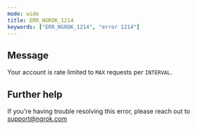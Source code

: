 ```yaml
---
mode: wide
title: ERR_NGROK_1214
keywords: ["ERR_NGROK_1214", "error 1214"]
---
```


## Message

Your account is rate limited to `MAX` requests per `INTERVAL`.

## Further help

If you're having trouble resolving this error, please reach out to [support@ngrok.com](mailto:support@ngrok.com?subject=Help%20with%20ERR_NGROK_1214)
